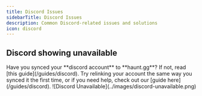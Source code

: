 ```yaml
---
title: Discord Issues
sidebarTitle: Discord Issues
description: Common Discord-related issues and solutions
icon: discord
---
```


## Discord showing unavailable

<Steps>
    <Step title="Check cccount sync">
        Have you synced your **discord account** to **haunt.gg**? If not, read [this guide](/guides/discord).
    </Step>
    <Step title="Relink your account">
        Try relinking your account the same way you synced it the first time, or if you need help, check out our [guide here](/guides/discord).
    </Step>
</Steps>

<Frame>
    ![Discord Unavailable](../images/discord-unavailable.png)
</Frame>
